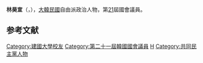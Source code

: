 {{Infobox politician
| name = 林昊宣<br>{{lang|ko|임호선}}
| image = 
| caption = 
| birth_date = {{Birth date and age|1964|9|27}}
| birth_place = 
| residence = {{KOR}}[[忠清北道|忠清北道]][[清州市|清州市]]
| nationality = {{ROK}}
| party = {{MPK}}
| other_names = 
| alma_mater = [[建國大學|建國大學]]
| office = {{flagicon|South Korea}} 第21屆[[韓國國會|韓國國會]]議員
| term_start = 2020年5月30日
| term_end = 
| constituency = [[忠清北道|忠清北道]][[曾坪郡|曾坪郡]]、[[鎮川郡|鎮川郡]]、[[陰城郡|陰城郡]]
| predecessor = {{tsl|ko|경대수|慶大秀}}
| successor = 
}}

'''林昊宣'''（{{kor|임호선|林昊宣|Lim Ho-seon}}，{{bd|1964年|9月27日}}），[[大韓民國|大韓民國]]自由派政治人物，第[[第21屆大韓民國國會議員名單|21]]屆國會議員。

== 参考文献 ==
<references />

{{DEFAULTSORT:Lim Ho-seon}}
[[Category:建國大學校友|Category:建國大學校友]]
[[Category:第二十一屆韓國國會議員|Category:第二十一屆韓國國會議員]]
[[Category:林姓|H]]
[[Category:共同民主黨人物|Category:共同民主黨人物]]